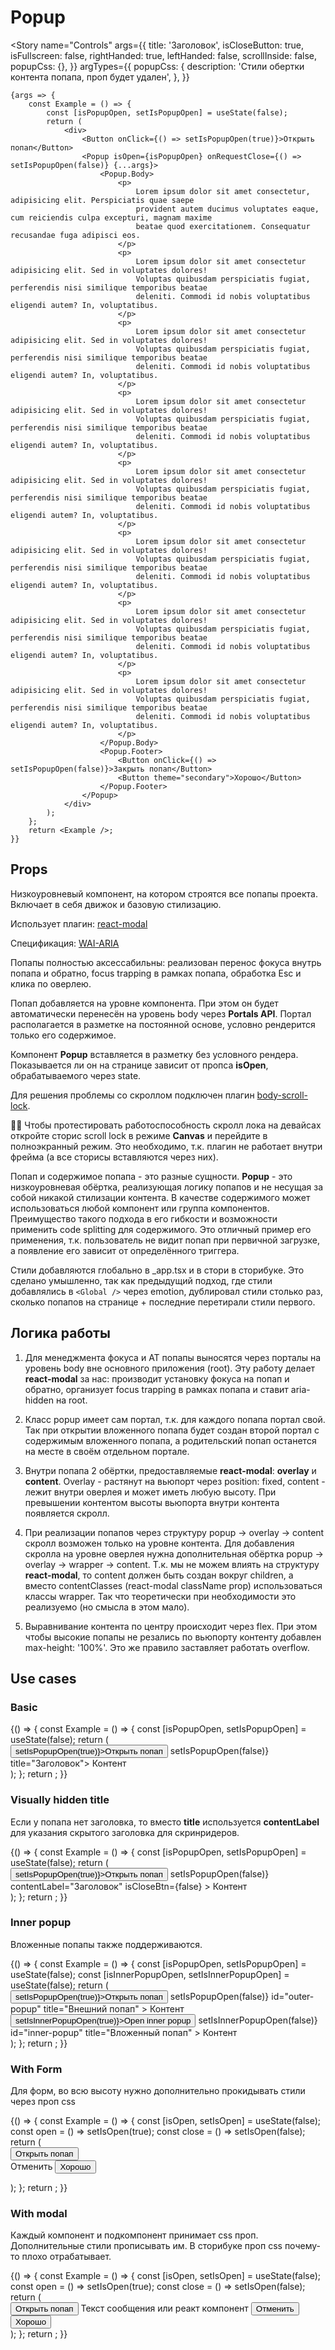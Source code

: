 

<Meta title="Controls / Popup" component={Popup} />

# Popup

<Story
    name="Controls"
    args={{
        title: 'Заголовок',
        isCloseButton: true,
        isFullscreen: false,
        rightHanded: true,
        leftHanded: false,
        scrollInside: false,
        popupCss: {},
    }}
    argTypes={{
        popupCss: {
            description: 'Стили обертки контента попапа, проп будет удален',
        },
    }}
>
    {args => {
        const Example = () => {
            const [isPopupOpen, setIsPopupOpen] = useState(false);
            return (
                <div>
                    <Button onClick={() => setIsPopupOpen(true)}>Открыть попап</Button>
                    <Popup isOpen={isPopupOpen} onRequestClose={() => setIsPopupOpen(false)} {...args}>
                        <Popup.Body>
                            <p>
                                Lorem ipsum dolor sit amet consectetur, adipisicing elit. Perspiciatis quae saepe
                                provident autem ducimus voluptates eaque, cum reiciendis culpa excepturi, magnam maxime
                                beatae quod exercitationem. Consequatur recusandae fuga adipisci eos.
                            </p>
                            <p>
                                Lorem ipsum dolor sit amet consectetur adipisicing elit. Sed in voluptates dolores!
                                Voluptas quibusdam perspiciatis fugiat, perferendis nisi similique temporibus beatae
                                deleniti. Commodi id nobis voluptatibus eligendi autem? In, voluptatibus.
                            </p>
                            <p>
                                Lorem ipsum dolor sit amet consectetur adipisicing elit. Sed in voluptates dolores!
                                Voluptas quibusdam perspiciatis fugiat, perferendis nisi similique temporibus beatae
                                deleniti. Commodi id nobis voluptatibus eligendi autem? In, voluptatibus.
                            </p>
                            <p>
                                Lorem ipsum dolor sit amet consectetur adipisicing elit. Sed in voluptates dolores!
                                Voluptas quibusdam perspiciatis fugiat, perferendis nisi similique temporibus beatae
                                deleniti. Commodi id nobis voluptatibus eligendi autem? In, voluptatibus.
                            </p>
                            <p>
                                Lorem ipsum dolor sit amet consectetur adipisicing elit. Sed in voluptates dolores!
                                Voluptas quibusdam perspiciatis fugiat, perferendis nisi similique temporibus beatae
                                deleniti. Commodi id nobis voluptatibus eligendi autem? In, voluptatibus.
                            </p>
                            <p>
                                Lorem ipsum dolor sit amet consectetur adipisicing elit. Sed in voluptates dolores!
                                Voluptas quibusdam perspiciatis fugiat, perferendis nisi similique temporibus beatae
                                deleniti. Commodi id nobis voluptatibus eligendi autem? In, voluptatibus.
                            </p>
                            <p>
                                Lorem ipsum dolor sit amet consectetur adipisicing elit. Sed in voluptates dolores!
                                Voluptas quibusdam perspiciatis fugiat, perferendis nisi similique temporibus beatae
                                deleniti. Commodi id nobis voluptatibus eligendi autem? In, voluptatibus.
                            </p>
                            <p>
                                Lorem ipsum dolor sit amet consectetur adipisicing elit. Sed in voluptates dolores!
                                Voluptas quibusdam perspiciatis fugiat, perferendis nisi similique temporibus beatae
                                deleniti. Commodi id nobis voluptatibus eligendi autem? In, voluptatibus.
                            </p>
                        </Popup.Body>
                        <Popup.Footer>
                            <Button onClick={() => setIsPopupOpen(false)}>Закрыть попап</Button>
                            <Button theme="secondary">Хорошо</Button>
                        </Popup.Footer>
                    </Popup>
                </div>
            );
        };
        return <Example />;
    }}
</Story>

## Props

<ArgsTable story="Controls" />

Низкоуровневый компонент, на котором строятся все попапы проекта. Включает в себя движок и базовую стилизацию.

Использует плагин: [react-modal](http://reactcommunity.org/react-modal/)

Спецификация: [WAI-ARIA](https://www.w3.org/TR/wai-aria-practices/#dialog_modal)

Попапы полностью аксессабильны: реализован перенос фокуса внутрь попапа и обратно, focus trapping в рамках попапа, обработка Esc и клика по оверлею.

Попап добавляется на уровне компонента. При этом он будет автоматически перенесён на уровень body через **Portals API**. Портал располагается в разметке на постоянной основе, условно рендерится только его содержимое.

Компонент **Popup** вставляется в разметку без условного рендера. Показывается ли он на странице зависит от пропса **isOpen**, обрабатываемого через state.

Для решения проблемы со скроллом подключен плагин [body-scroll-lock](https://github.com/willmcpo/body-scroll-lock).

☝🏿 Чтобы протестировать работоспособность скролл лока на девайсах откройте сторис scroll lock в режиме **Canvas** и перейдите в полноэкранный режим. Это необходимо, т.к. плагин не работает внутри фрейма (а все сторисы вставляются через них).

Попап и содержимое попапа - это разные сущности. **Popup** - это низкоуровневая обёртка, реализующая логику попапов и не несущая за собой никакой стилизации контента. В качестве содержимого может использоваться любой компонент или группа компонентов. Преимущество такого подхода в его гибкости и возможности применить code splitting для содержимого. Это отличный пример его применения, т.к. пользователь не видит попап при первичной загрузке, а появление его зависит от определённого триггера.

Стили добавляются глобально в \_app.tsx и в стори в сторибуке. Это сделано умышленно, так как предыдущий подход, где стили добавлялись в `<Global />` через emotion, дублировал стили столько раз, сколько попапов на странице + последние перетирали стили первого.

## Логика работы

1. Для менеджмента фокуса и AT попапы выносятся через порталы на уровень body вне основного приложения (root). Эту работу делает **react-modal** за нас: производит установку фокуса на попап и обратно, организует focus trapping в рамках попапа и ставит aria-hidden на root.

1. Класс popup имеет сам портал, т.к. для каждого попапа портал свой. Так при открытии вложенного попапа будет создан второй портал с содержимым вложенного попапа, а родительский попап останется на месте в своём отдельном портале.
1. Внутри попапа 2 обёртки, предоставляемые **react-modal**: **overlay** и **content**. Overlay - растянут на вьюпорт через position: fixed, content - лежит внутри оверлея и может иметь любую высоту. При превышении контентом высоты вьюпорта внутри контента появляется скролл.
1. При реализации попапов через структуру popup -> overlay -> content скролл возможен только на уровне контента. Для добавления скролла на уровне оверлея нужна дополнительная обёртка popup -> overlay -> wrapper -> content. Т.к. мы не можем влиять на структуру **react-modal**, то content должен быть создан вокруг children, а вместо contentClasses (react-modal className prop) использоваться классы wrapper. Так что теоретически при необходимости это реализуемо (но смысла в этом мало).
1. Выравнивание контента по центру происходит через flex. При этом чтобы высокие попапы не резались по вьюпорту контенту добавлен max-height: '100%'. Это же правило заставляет работать overflow.

## Use cases

### Basic

<Canvas>
    <Story name="Basic">
        {() => {
            const Example = () => {
                const [isPopupOpen, setIsPopupOpen] = useState(false);
                return (
                    <div>
                        <Button onClick={() => setIsPopupOpen(true)}>Открыть попап</Button>
                        <Popup isOpen={isPopupOpen} onRequestClose={() => setIsPopupOpen(false)} title="Заголовок">
                            <Popup.Body>Контент</Popup.Body>
                        </Popup>
                    </div>
                );
            };
            return <Example />;
        }}
    </Story>
</Canvas>

### Visually hidden title

Если у попапа нет заголовка, то вместо **title** используется **contentLabel** для указания скрытого заголовка для скринридеров.

<Canvas>
    <Story name="Visually hidden title">
        {() => {
            const Example = () => {
                const [isPopupOpen, setIsPopupOpen] = useState(false);
                return (
                    <div>
                        <Button onClick={() => setIsPopupOpen(true)}>Открыть попап</Button>
                        <Popup
                            isOpen={isPopupOpen}
                            onRequestClose={() => setIsPopupOpen(false)}
                            contentLabel="Заголовок"
                            isCloseBtn={false}
                        >
                            <Popup.Body>Контент</Popup.Body>
                        </Popup>
                    </div>
                );
            };
            return <Example />;
        }}
    </Story>
</Canvas>

### Inner popup

Вложенные попапы также поддерживаются.

<Canvas>
    <Story name="Inner popup">
        {() => {
            const Example = () => {
                const [isPopupOpen, setIsPopupOpen] = useState(false);
                const [isInnerPopupOpen, setIsInnerPopupOpen] = useState(false);
                return (
                    <div>
                        <Button onClick={() => setIsPopupOpen(true)}>Открыть попап</Button>
                        <Popup
                            isOpen={isPopupOpen}
                            onRequestClose={() => setIsPopupOpen(false)}
                            id="outer-popup"
                            title="Внешний попап"
                        >
                            <Popup.Body>Контент</Popup.Body>
                            <Popup.Footer>
                                <Button onClick={() => setIsInnerPopupOpen(true)}>Open inner popup</Button>
                                <Popup
                                    isOpen={isInnerPopupOpen}
                                    onRequestClose={() => setIsInnerPopupOpen(false)}
                                    id="inner-popup"
                                    title="Вложенный попап"
                                >
                                    <Popup.Body>Контент</Popup.Body>
                                </Popup>
                            </Popup.Footer>
                        </Popup>
                    </div>
                );
            };
            return <Example />;
        }}
    </Story>
</Canvas>

### With Form

Для форм, во всю высоту нужно дополнительно прокидывать стили через проп css

<Canvas>
    <Story name="With Form">
        {() => {
            const Example = () => {
                const [isOpen, setIsOpen] = useState(false);
                const open = () => setIsOpen(true);
                const close = () => setIsOpen(false);
                return (
                    <div>
                        <Button onClick={open}>Открыть попап</Button>
                        <Popup isOpen={isOpen} onRequestClose={close} title="Попап с формой" rightHanded>
                            <Form
                                onSubmit={action('submit')}
                                initialValues={{ name: '' }}
                                validationSchema={Yup.object().shape({
                                    name: Yup.string().required('Обязательное поле'),
                                })}
                                css={{ display: 'flex', flexDirection: 'column', height: '100%' }}
                            >
                                <Popup.Body>
                                    <Form.FastField label="Ваше имя" name="name" />
                                </Popup.Body>
                                <Popup.Footer>
                                    <Form.Reset onReset={close} theme="secondary">
                                        Отменить
                                    </Form.Reset>
                                    <Button type="Submit">Хорошо</Button>
                                </Popup.Footer>
                            </Form>
                        </Popup>
                    </div>
                );
            };
            return <Example />;
        }}
    </Story>
</Canvas>

### With modal

Каждый компонент и подкомпонент принимает css проп. Дополнительные стили прописывать им. В сторибуке проп css почему-то плохо отрабатывает.

<Canvas>
    <Story name="With modal">
        {() => {
            const Example = () => {
                const [isOpen, setIsOpen] = useState(false);
                const open = () => setIsOpen(true);
                const close = () => setIsOpen(false);
                return (
                    <div>
                        <Button onClick={open}>Открыть попап</Button>
                        <Popup
                            isOpen={isOpen}
                            onRequestClose={close}
                            contentLabel="Заголовок"
                            isCloseButton={false}
                            popupCss={{ padding: `${scale(5, true)}px ${scale(2)}px` }}
                        >
                            <Modal icon title="Заголовок" theme="white" css={{ border: 'none' }}>
                                Текст сообщения или реакт компонент
                            </Modal>
                            <Popup.Footer css={{ padding: 0, border: 'none' }}>
                                <Button onClick={close} theme="dangerous">
                                    Отменить
                                </Button>
                                <Button type="Submit">Хорошо</Button>
                            </Popup.Footer>
                        </Popup>
                    </div>
                );
            };
            return <Example />;
        }}
    </Story>
</Canvas>
